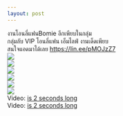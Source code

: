```yaml
--- 
layout: post 
--- 
```



&#3591;&#3634;&#3609;&#3650;&#3629;&#3609;&#3621;&#3637;&#3656;&#3649;&#3615;&#3609;Bomie &#3629;&#3637;&#3585;&#3648;&#3614;&#3637;&#3618;&#3610;&#3651;&#3609;&#3585;&#3621;&#3640;&#3656;&#3617;<br>&#3585;&#3621;&#3640;&#3656;&#3617;&#3621;&#3633;&#3610; VIP &#3650;&#3629;&#3609;&#3621;&#3637;&#3656;&#3649;&#3615;&#3609; &#3648;&#3629;&#3655;&#3617;&#3652;&#3621;&#3615;&#3660; &#3591;&#3634;&#3609;&#3648;&#3604;&#3655;&#3604;&#3648;&#3614;&#3637;&#3618;&#3610; <br>&#3626;&#3609;&#3651;&#3592;&#3649;&#3629;&#3604;&#3617;&#3634;&#3652;&#3604;&#3657;&#3648;&#3621;&#3618; <a href="https://lin.ee/pMOJzZ7" target="_blank" rel="nofollow noopener">https://lin.ee/pMOJzZ7</a><br><a href='https://sun9-58.userapi.com/impg/2XRwsma1TebwcvTst7f1eAbh827_fzruthUP6Q/gu1fIzjPd-4.jpg?size=1600x1600&quality=96&sign=45747f6edeedacc7d44f928ca8105c3b&type=album'><img src='https://sun9-58.userapi.com/impg/2XRwsma1TebwcvTst7f1eAbh827_fzruthUP6Q/gu1fIzjPd-4.jpg?size=604x604&quality=96&sign=417e78deae0cc32204e94bed0880554d&type=album'></a><br><a href='https://sun9-38.userapi.com/impg/MwvWUQplKzdvoBMy6IgWeG9XVCqdGKzOTT6RFQ/Pp8EEC8iEyg.jpg?size=535x814&quality=96&sign=8cb9b90540f6737fa6ec03e6c150bfa2&type=album'><img src='https://sun9-38.userapi.com/impg/MwvWUQplKzdvoBMy6IgWeG9XVCqdGKzOTT6RFQ/Pp8EEC8iEyg.jpg?size=397x604&quality=96&sign=0491a3495d4701502decea6ee2e0b452&type=album'></a><br><a href='https://sun9-7.userapi.com/impg/0wbqphyxKEeEmK2oCshiQg6b5sn4Fi0DDkq01Q/74S0aizyBCg.jpg?size=1059x1600&quality=96&sign=66400324ee02ab520ecd44d30f9c3c44&type=album'><img src='https://sun9-7.userapi.com/impg/0wbqphyxKEeEmK2oCshiQg6b5sn4Fi0DDkq01Q/74S0aizyBCg.jpg?size=400x604&quality=96&sign=bf4eb318d8e7603a1581abfe0cb51829&type=album'></a><br><a href='https://sun9-65.userapi.com/impg/8l0jbKhYpbzW1LBEvKD8f9kqZ4wK8G5FEQ4Kyg/NboQLhV38NQ.jpg?size=1065x1600&quality=96&sign=8ef4856e2e36926187861884fe22be93&type=album'><img src='https://sun9-65.userapi.com/impg/8l0jbKhYpbzW1LBEvKD8f9kqZ4wK8G5FEQ4Kyg/NboQLhV38NQ.jpg?size=402x604&quality=96&sign=714a170e5f95fe25bccb4295ff661363&type=album'></a><br><a href='https://sun9-18.userapi.com/impg/ishKMG4iNhRlxTvKS3GMuC6buXhff97ozXgZRg/mFWmPxdkenQ.jpg?size=828x1472&quality=96&sign=4d051aa9000f1fa99931d901f0e485e3&type=album'><img src='https://sun9-18.userapi.com/impg/ishKMG4iNhRlxTvKS3GMuC6buXhff97ozXgZRg/mFWmPxdkenQ.jpg?size=340x604&quality=96&sign=833a35b86e6a0d178cb61b773fb0b154&type=album'></a><br><a href='https://sun9-65.userapi.com/impg/fKZ_w_WYqThVmiJtwPVGoqzoIpjgUF0XQO5aZg/IbzQV2Ka4Uw.jpg?size=1600x1600&quality=96&sign=d7da377b50027b3c5da37d9944a34406&type=album'><img src='https://sun9-65.userapi.com/impg/fKZ_w_WYqThVmiJtwPVGoqzoIpjgUF0XQO5aZg/IbzQV2Ka4Uw.jpg?size=604x604&quality=96&sign=f87e7b8add82dedcec95f127e72e5bb9&type=album'></a><br>Video: <a href="https://vk.com/video-204157576_456239229?list=82a38b5c9f1dd812cb">is 2 seconds long </a><br>Video: <a href="https://vk.com/video-204157576_456239230?list=6869931de8a1449423">is 2 seconds long </a>